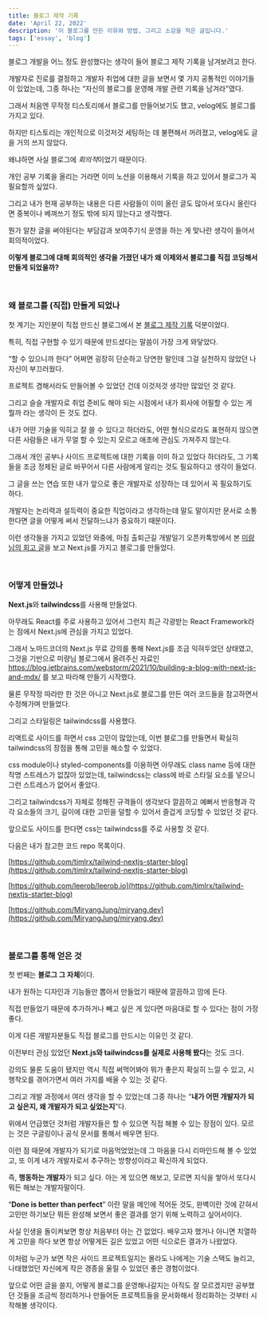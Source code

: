 ```yaml
---
title: 블로그 제작 기록
date: 'April 22, 2022'
description: '이 블로그를 만든 이유와 방법, 그리고 소감을 적은 글입니다.'
tags: ['essay', 'blog']
---
```


블로그 개발을 어느 정도 완성했다는 생각이 들어 블로그 제작 기록을 남겨보려고 한다.

개발자로 진로를 결정하고 개발자 취업에 대한 글을 보면서 몇 가지 공통적인 이야기들이 있었는데, 그중 하나는 “자신의 블로그를 운영해 개발 관련 기록을 남겨라”였다.

그래서 처음엔 무작정 티스토리에서 블로그를 만들어보기도 했고, velog에도 블로그를 가지고 있다.

하지만 티스토리는 개인적으로 이것저것 세팅하는 데 불편해서 꺼려졌고, velog에도 글을 거의 쓰지 않았다.

왜냐하면 사실 블로그에 *회의적*이었기 때문이다.

개인 공부 기록을 올리는 거라면 이미 노션을 이용해서 기록을 하고 있어서 블로그가 꼭 필요할까 싶었다.

그리고 내가 현재 공부하는 내용은 다른 사람들이 이미 올린 글도 많아서 또다시 올린다면 중복이나 베껴쓰기 정도 밖에 되지 않는다고 생각했다.

뭔가 알찬 글을 써야된다는 부담감과 보여주기식 운영을 하는 게 맞나란 생각이 들어서 회의적이었다.

**이렇게 블로그에 대해 회의적인 생각을 가졌던 내가 왜 이제와서 블로그를 직접 코딩해서 만들게 되었을까?**

<br />

### 왜 블로그를 (직접) 만들게 되었나

첫 계기는 지인분이 직접 만드신 블로그에서 본 [블로그 제작 기록](https://bugoverdose.github.io/essay/starting-a-dev-blog/) 덕분이었다.

특히, 직접 구현할 수 있기 때문에 만드셨다는 말씀이 가장 크게 와닿았다.

“할 수 있으니까 한다” 어쩌면 굉장히 단순하고 당연한 말인데 그걸 실천하지 않았던 나 자신이 부끄러웠다.

프로젝트 겸해서라도 만들어볼 수 있었던 건데 이것저것 생각만 많았던 것 같다.

그리고 슬슬 개발자로 취업 준비도 해야 되는 시점에서 내가 회사에 어필할 수 있는 게 뭘까 라는 생각이 든 것도 컸다.

내가 어떤 기술을 익히고 잘 쓸 수 있다고 하더라도, 어떤 형식으로라도 표현하지 않으면 다른 사람들은 내가 무얼 할 수 있는지 모르고 애초에 관심도 가져주지 않는다.

그래서 개인 공부나 사이드 프로젝트에 대한 기록을 이미 하고 있었다 하더라도, 그 기록들을 조금 정제된 글로 바꾸어서 다른 사람에게 알리는 것도 필요하다고 생각이 들었다.

그 글을 쓰는 연습 또한 내가 앞으로 좋은 개발자로 성장하는 데 있어서 꼭 필요하기도 하다.

개발자는 논리력과 설득력이 중요한 직업이라고 생각하는데 말도 말이지만 문서로 소통한다면 글을 어떻게 써서 전달하느냐가 중요하기 때문이다.

이런 생각들을 가지고 있었던 와중에, 마침 출퇴근길 개발일기 오픈카톡방에서 본 [미량 님의 회고 글](https://miryang.dev/blog/2021-review)을 보고 Next.js를 가지고 블로그를 만들었다.

<br />

### 어떻게 만들었나

**Next.js**와 **tailwindcss**를 사용해 만들었다.

아무래도 React를 주로 사용하고 있어서 그런지 최근 각광받는 React Framework라는 점에서 Next.js에 관심을 가지고 있었다.

그래서 노마드코더의 Next.js 무료 강의를 통해 Next.js를 조금 익혀두었던 상태였고, 그것을 기반으로 미량님 블로그에서 올려주신 자료인 https://blog.jetbrains.com/webstorm/2021/10/building-a-blog-with-next-js-and-mdx/ 를 보고 따라해 만들기 시작했다.

물론 무작정 따라만 한 것은 아니고 Next.js로 블로그를 만든 여러 코드들을 참고하면서 수정해가며 만들었다.

그리고 스타일링은 tailwindcss를 사용했다.

리액트로 사이드를 하면서 css 고민이 많았는데, 이번 블로그를 만들면서 확실히 tailwindcss의 장점을 통해 고민을 해소할 수 있었다.

css module이나 styled-components를 이용하면 아무래도 class name 등에 대한 작명 스트레스가 없잖아 있었는데,
tailwindcss는 class에 바로 스타일 요소를 넣으니 그런 스트레스가 없어서 좋았다.

그리고 tailwindcss가 자체로 정해진 규격들이 생각보다 깔끔하고 예뻐서 반응형과 각각 요소들의 크기, 길이에 대한 고민을 덜할 수 있어서 즐겁게 코딩할 수 있었던 것 같다.

앞으로도 사이드를 한다면 css는 tailwindcss를 주로 사용할 것 같다.

다음은 내가 참고한 코드 repo 목록이다.

[https://github.com/timlrx/tailwind-nextjs-starter-blog](https://github.com/timlrx/tailwind-nextjs-starter-blog)

[https://github.com/leerob/leerob.io](https://github.com/timlrx/tailwind-nextjs-starter-blog)

[https://github.com/MiryangJung/miryang.dev](https://github.com/MiryangJung/miryang.dev)

<br />

### 블로그를 통해 얻은 것

첫 번째는 **블로그 그 자체**이다.

내가 원하는 디자인과 기능들만 뽑아서 만들었기 때문에 깔끔하고 맘에 든다.

직접 만들었기 때문에 추가하거나 빼고 싶은 게 있다면 마음대로 할 수 있다는 점이 가장 좋다.

이게 다른 개발자분들도 직접 블로그를 만드시는 이유인 것 같다.

이전부터 관심 있었던 **Next.js와 tailwindcss를 실제로 사용해 봤다**는 것도 크다.

강의도 물론 도움이 됐지만 역시 직접 써먹어봐야 뭐가 좋은지 확실히 느낄 수 있고, 시행착오를 겪어가면서 여러 가지를 배울 수 있는 것 같다.

그리고 개발 과정에서 여러 생각을 할 수 있었는데 그중 하나는 “**내가 어떤 개발자가 되고 싶은지, 왜 개발자가 되고 싶었는지**”다.

위에서 언급했던 것처럼 개발자들은 할 수 있으면 직접 해볼 수 있는 장점이 있다. 모르는 것은 구글링이나 공식 문서를 통해서 배우면 된다.

이런 점 때문에 개발자가 되기로 마음먹었었는데 그 마음을 다시 리마인드해 볼 수 있었고, 또 이게 내가 개발자로서 추구하는 방향성이라고 확신하게 되었다.

즉, **행동하는 개발자**가 되고 싶다. 아는 게 있으면 해보고, 모르면 지식을 쌓아서 또다시 뭐든 해보는 개발자말이다.

“**Done is better than perfect**” 이란 말을 메인에 적어둔 것도, 완벽이란 것에 갇혀서 고민만 하기보단 뭐든 완성해 보면서 좋은 결과를 얻기 위해 노력하고 싶어서이다.

사실 인생을 돌이켜보면 항상 처음부터 아는 건 없었다. 배우고자 했거나 아니면 치열하게 고민을 하다 보면 항상 어떻게든 길은 있었고 어떤 식으로든 결과가 나왔었다.

이처럼 누군가 보면 작은 사이드 프로젝트일지는 몰라도 나에게는 기술 스택도 늘리고, 나태했었던 자신에게 작은 경종을 울릴 수 있었던 좋은 경험이었다.

앞으로 어떤 글을 쓸지, 어떻게 블로그를 운영해나갈지는 아직도 잘 모르겠지만 공부했던 것들을 조금씩 정리하거나 만들어둔 프로젝트들을 문서화해서 정리화하는 것부터 시작해볼 생각이다.
